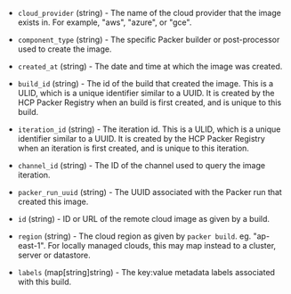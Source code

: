 <!-- Code generated from the comments of the DatasourceOutput struct in datasource/hcp-packer-image/data.go; DO NOT EDIT MANUALLY -->

- `cloud_provider` (string) - The name of the cloud provider that the image exists in. For example,
  "aws", "azure", or "gce".

- `component_type` (string) - The specific Packer builder or post-processor used to create the image.

- `created_at` (string) - The date and time at which the image was created.

- `build_id` (string) - The id of the build that created the image. This is a ULID, which is a
  unique identifier similar to a UUID. It is created by the HCP Packer
  Registry when an build is first created, and is unique to this build.

- `iteration_id` (string) - The iteration id. This is a ULID, which is a unique identifier similar
  to a UUID. It is created by the HCP Packer Registry when an iteration is
  first created, and is unique to this iteration.

- `channel_id` (string) - The ID of the channel used to query the image iteration.

- `packer_run_uuid` (string) - The UUID associated with the Packer run that created this image.

- `id` (string) - ID or URL of the remote cloud image as given by a build.

- `region` (string) - The cloud region as given by `packer build`. eg. "ap-east-1".
  For locally managed clouds, this may map instead to a cluster, server
  or datastore.

- `labels` (map[string]string) - The key:value metadata labels associated with this build.

<!-- End of code generated from the comments of the DatasourceOutput struct in datasource/hcp-packer-image/data.go; -->
